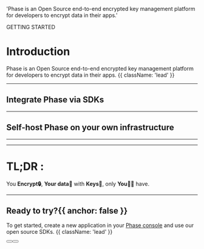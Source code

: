 
  'Phase is an Open Source end-to-end encrypted key management platform for developers to encrypt data in their apps.'


<HeroPattern />

<Tag variant="small">GETTING STARTED</Tag>

# Introduction

Phase is an Open Source end-to-end encrypted key management platform for developers to encrypt data in their apps. {{ className: 'lead' }}

---

## Integrate Phase via SDKs

<Libraries />

---

## Self-host Phase on your own infrastructure

<Deployments />

---

<Resources />

---

# TL;DR :

You **Encrypt🔒**, **Your data💾** with **Keys🔑**, only **You👩‍💻** have.

---

## Ready to try?{{ anchor: false }}

To get started, create a new application in your [Phase console](https://console.phase.dev) and use our open source SDKs. {{ className: 'lead' }}

<div className="not-prose mb-16 mt-6 flex gap-3">
  <Button href="/quickstart" arrow="right" children="🚀 Quickstart" />
  <Button href="/sdks" variant="outline" children="Explore SDKs" />
</div>
